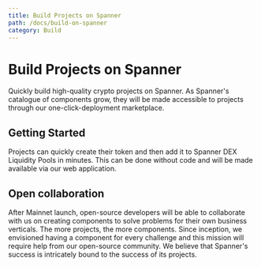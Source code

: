 ```yaml
---
title: Build Projects on Spanner
path: /docs/build-on-spanner
category: Build
---
```


# Build Projects on Spanner

Quickly build high-quality crypto projects on Spanner. As Spanner's catalogue of components grow, 
they will be made accessible to projects through our one-click-deployment marketplace. 

## Getting Started

Projects can quickly create their token and then add it to Spanner DEX Liquidity Pools in minutes.
This can be done without code and will be made available via our web application. 

## Open collaboration

After Mainnet launch, open-source developers will be able to collaborate with us on creating components 
to solve problems for their own business verticals. The more projects, the more components. 
Since inception, we envisioned having a component for every challenge and this mission will require help from our open-source community.
We believe that Spanner's success is intricately bound to the success of its projects. 
